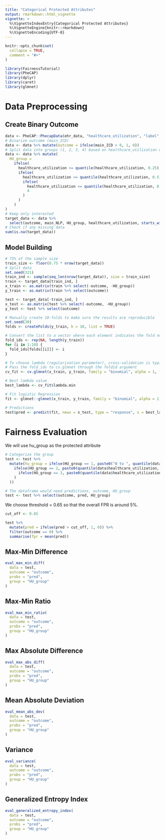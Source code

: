 ```yaml
---
title: "Categorical Protected Attributes"
output: rmarkdown::html_vignette
vignette: >
  %\VignetteIndexEntry{Categorical Protected Attributes}
  %\VignetteEngine{knitr::rmarkdown}
  %\VignetteEncoding{UTF-8}
---
```


```r
knitr::opts_chunk$set(
  collapse = TRUE,
  comment = "#>"
)
```

```r
library(FairnessTutorial)
library(PheCAP)
library(dplyr)
library(caret)
library(glmnet)
```

# Data Preprocessing

## Create Binary Outcome

```r
data <- PheCAP::PhecapData(ehr_data, "healthcare_utilization", "label", validation = 1)$frame
# Binarize outcome (main_ICD)
data <- data %>% mutate(outcome = ifelse(main_ICD > 0, 1, 0))
# Split data into groups (1, 2, 3, 4) based on healthcare_utilization quantiles
data <- data %>% mutate(
  HU_group =
    ifelse(
      healthcare_utilization <= quantile(healthcare_utilization, 0.25), 1,
      ifelse(
        healthcare_utilization <= quantile(healthcare_utilization, 0.5), 2,
        ifelse(
          healthcare_utilization <= quantile(healthcare_utilization, 0.75), 3,
          4
        )
      )
    )
)
# Keep only interested
target_data <- data %>%
  select(outcome, main_NLP, HU_group, healthcare_utilization, starts_with("NLP"))
# Check if any missing data
sum(is.na(target_data))
```

## Model Building

```r
# 75% of the sample size
train_size <- floor(0.75 * nrow(target_data))
# Split data
set.seed(321)
train_ind <- sample(seq_len(nrow(target_data)), size = train_size)
train <- target_data[train_ind, ]
x_train <- as.matrix(train %>% select(-outcome, -HU_group))
y_train <- as.matrix(train %>% select(outcome))

test <- target_data[-train_ind, ]
x_test <- as.matrix(test %>% select(-outcome, -HU_group))
y_test <- test %>% select(outcome)

# Manually create 10-folds to make sure the results are reproducible
set.seed(30)
folds <- createFolds(y_train, k = 10, list = TRUE)

# Convert the list to a vector where each element indicates the fold number
fold_ids <- rep(NA, length(y_train))
for (i in 1:10) {
  fold_ids[folds[[i]]] <- i
}

# To choose lambda (regularization parameter), cross-validation is typically used
# Pass the fold_ids to cv.glmnet through the foldid argument
cv_fit <- cv.glmnet(x_train, y_train, family = "binomial", alpha = 1, foldid = fold_ids)

# Best lambda value
best_lambda <- cv_fit$lambda.min

# Fit logistic Regression
fit <- glmnet::glmnet(x_train, y_train, family = "binomial", alpha = 1, lambda = best_lambda)

# Predictions
test$pred <- predict(fit, newx = x_test, type = "response", s = best_lambda)[, 1]
```

# Fairness Evaluation

We will use hu_group as the protected attribute

```r
# Categorize the group
test <- test %>%
  mutate(hu_group = ifelse(HU_group == 1, paste0("0 to ", quantile(data$healthcare_utilization, 0.25)),
    ifelse(HU_group == 2, paste0(quantile(data$healthcare_utilization, 0.25), " to ", quantile(data$healthcare_utilization, 0.5)),
      ifelse(HU_group == 3, paste0(quantile(data$healthcare_utilization, 0.5), " to ", quantile(data$healthcare_utilization, 0.75)), paste0(quantile(data$healthcare_utilization, 0.75), " to ", quantile(data$healthcare_utilization, 1)))
    )
  ))

# The dataframe would need predictions, outcome, HU_group
test <- test %>% select(outcome, pred, HU_group)
```

We choose threshold = 0.65 so that the overall FPR is around 5%.

```r
cut_off <- 0.65

test %>%
  mutate(pred = ifelse(pred > cut_off, 1, 0)) %>%
  filter(outcome == 0) %>%
  summarise(fpr = mean(pred))
```

## Max-Min Difference

```r
eval_max_min_diff(
  data = test,
  outcome = "outcome",
  probs = "pred",
  group = "HU_group"
)
```

## Max-Min Ratio

```r
eval_max_min_ratio(
  data = test,
  outcome = "outcome",
  probs = "pred",
  group = "HU_group"
)
```

## Max Absolute Difference

```r
eval_max_abs_diff(
  data = test,
  outcome = "outcome",
  probs = "pred",
  group = "HU_group"
)
```

## Mean Absolute Deviation

```r
eval_mean_abs_dev(
  data = test,
  outcome = "outcome",
  probs = "pred",
  group = "HU_group"
)
```

## Variance

```r
eval_variance(
  data = test,
  outcome = "outcome",
  probs = "pred",
  group = "HU_group"
)
```

## Generalized Entropy Index

```r
eval_generalized_entropy_index(
  data = test,
  outcome = "outcome",
  probs = "pred",
  group = "HU_group"
)
```
